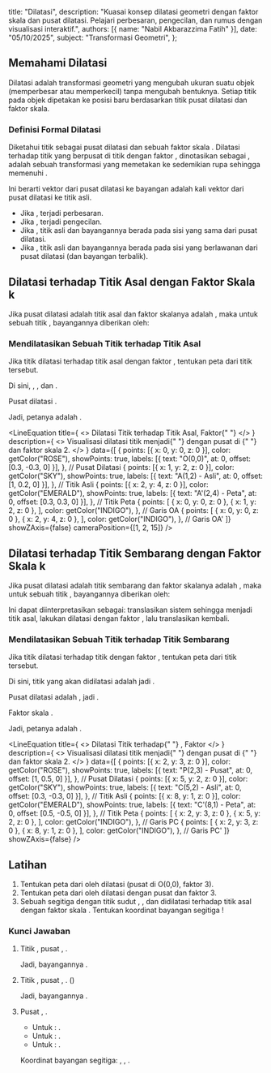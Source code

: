 
  title: "Dilatasi",
  description: "Kuasai konsep dilatasi geometri dengan faktor skala dan pusat dilatasi. Pelajari perbesaran, pengecilan, dan rumus dengan visualisasi interaktif.",
  authors: [{ name: "Nabil Akbarazzima Fatih" }],
  date: "05/10/2025",
  subject: "Transformasi Geometri",
};

## Memahami Dilatasi

Dilatasi adalah transformasi geometri yang mengubah ukuran suatu objek (memperbesar atau memperkecil) tanpa mengubah bentuknya. Setiap titik pada objek dipetakan ke posisi baru berdasarkan titik pusat dilatasi dan faktor skala.

### Definisi Formal Dilatasi

Diketahui titik <InlineMath math="C" /> sebagai pusat dilatasi dan sebuah faktor skala <InlineMath math="k \neq 0" />. Dilatasi terhadap titik <InlineMath math="A" /> yang berpusat di titik <InlineMath math="C" /> dengan faktor <InlineMath math="k" />, dinotasikan sebagai <InlineMath math="D_{(C,k)}" />, adalah sebuah transformasi yang memetakan <InlineMath math="A" /> ke <InlineMath math="A' = D_{(C,k)}(A)" /> sedemikian rupa sehingga memenuhi <InlineMath math="\vec{CA'} = k \cdot \vec{CA}" />.

Ini berarti vektor dari pusat dilatasi ke bayangan adalah <InlineMath math="k" /> kali vektor dari pusat dilatasi ke titik asli.

- Jika <InlineMath math="|k| > 1" />, terjadi perbesaran.
- Jika <InlineMath math="0 < |k| < 1" />, terjadi pengecilan.
- Jika <InlineMath math="k > 0" />, titik asli dan bayangannya berada pada sisi yang sama dari pusat dilatasi.
- Jika <InlineMath math="k < 0" />, titik asli dan bayangannya berada pada sisi yang berlawanan dari pusat dilatasi (dan bayangan terbalik).

## Dilatasi terhadap Titik Asal dengan Faktor Skala k

Jika pusat dilatasi adalah titik asal <InlineMath math="O(0,0)" /> dan faktor skalanya adalah <InlineMath math="k" />, maka untuk sebuah titik <InlineMath math="A(x,y)" />, bayangannya <InlineMath math="A'(x',y')" /> diberikan oleh:

<div className="flex flex-col gap-4">
  <BlockMath math="x' = kx" />
  <BlockMath math="y' = ky" />
</div>

### Mendilatasikan Sebuah Titik terhadap Titik Asal

Jika titik <InlineMath math="A(1,2)" /> dilatasi terhadap titik asal <InlineMath math="(0,0)" /> dengan faktor <InlineMath math="2" />, tentukan peta dari titik tersebut.

Di sini, <InlineMath math="x=1" />, <InlineMath math="y=2" />, dan <InlineMath math="k=2" />.

Pusat dilatasi <InlineMath math="O(0,0)" />.

<div className="flex flex-col gap-4">
  <BlockMath math="x' = 2 \cdot 1 = 2" />
  <BlockMath math="y' = 2 \cdot 2 = 4" />
</div>

Jadi, petanya adalah <InlineMath math="A'(2,4)" />.

<LineEquation
  title={
    <>
      Dilatasi Titik <InlineMath math="A(1,2)" /> terhadap Titik Asal, Faktor{" "}
      <InlineMath math="k=2" />
    </>
  }
  description={
    <>
      Visualisasi dilatasi titik <InlineMath math="A(1,2)" /> menjadi{" "}
      <InlineMath math="A'(2,4)" /> dengan pusat di <InlineMath math="O(0,0)" />{" "}
      dan faktor skala 2.
    </>
  }
  data={[
    {
      points: [{ x: 0, y: 0, z: 0 }],
      color: getColor("ROSE"),
      showPoints: true,
      labels: [{ text: "O(0,0)", at: 0, offset: [0.3, -0.3, 0] }],
    }, // Pusat Dilatasi
    {
      points: [{ x: 1, y: 2, z: 0 }],
      color: getColor("SKY"),
      showPoints: true,
      labels: [{ text: "A(1,2) - Asli", at: 0, offset: [1, 0.2, 0] }],
    }, // Titik Asli
    {
      points: [{ x: 2, y: 4, z: 0 }],
      color: getColor("EMERALD"),
      showPoints: true,
      labels: [{ text: "A'(2,4) - Peta", at: 0, offset: [0.3, 0.3, 0] }],
    }, // Titik Peta
    {
      points: [
        { x: 0, y: 0, z: 0 },
        { x: 1, y: 2, z: 0 },
      ],
      color: getColor("INDIGO"),
    }, // Garis OA
    {
      points: [
        { x: 0, y: 0, z: 0 },
        { x: 2, y: 4, z: 0 },
      ],
      color: getColor("INDIGO"),
    }, // Garis OA'
  ]}
  showZAxis={false}
  cameraPosition={[1, 2, 15]}
/>

## Dilatasi terhadap Titik Sembarang dengan Faktor Skala k

Jika pusat dilatasi adalah titik sembarang <InlineMath math="C(a,b)" /> dan faktor skalanya adalah <InlineMath math="k" />, maka untuk sebuah titik <InlineMath math="A(x,y)" />, bayangannya <InlineMath math="A'(x',y')" /> diberikan oleh:

<div className="flex flex-col gap-4">
  <BlockMath math="x' = a + k(x - a)" />
  <BlockMath math="y' = b + k(y - b)" />
</div>

Ini dapat diinterpretasikan sebagai: translasikan sistem sehingga <InlineMath math="C" /> menjadi titik asal, lakukan dilatasi dengan faktor <InlineMath math="k" />, lalu translasikan kembali.

### Mendilatasikan Sebuah Titik terhadap Titik Sembarang

Jika titik <InlineMath math="C(5,2)" /> dilatasi terhadap titik <InlineMath math="P(2,3)" /> dengan faktor <InlineMath math="2" />, tentukan peta dari titik tersebut.

Di sini, titik yang akan didilatasi adalah <InlineMath math="C(5,2)" /> jadi <InlineMath math="x=5, y=2" />.

Pusat dilatasi adalah <InlineMath math="P(2,3)" />, jadi <InlineMath math="a=2, b=3" />.

Faktor skala <InlineMath math="k=2" />.

<div className="flex flex-col gap-4">
  <BlockMath math="x' = 2 + 2(5 - 2) = 2 + 2(3) = 2 + 6 = 8" />
  <BlockMath math="y' = 3 + 2(2 - 3) = 3 + 2(-1) = 3 - 2 = 1" />
</div>

Jadi, petanya adalah <InlineMath math="C'(8,1)" />.

<LineEquation
  title={
    <>
      Dilatasi Titik <InlineMath math="C(5,2)" /> terhadap{" "}
      <InlineMath math="P(2,3)" />, Faktor <InlineMath math="k=2" />
    </>
  }
  description={
    <>
      Visualisasi dilatasi titik <InlineMath math="C(5,2)" /> menjadi{" "}
      <InlineMath math="C'(8,1)" /> dengan pusat di <InlineMath math="P(2,3)" />{" "}
      dan faktor skala 2.
    </>
  }
  data={[
    {
      points: [{ x: 2, y: 3, z: 0 }],
      color: getColor("ROSE"),
      showPoints: true,
      labels: [{ text: "P(2,3) - Pusat", at: 0, offset: [1, 0.5, 0] }],
    }, // Pusat Dilatasi
    {
      points: [{ x: 5, y: 2, z: 0 }],
      color: getColor("SKY"),
      showPoints: true,
      labels: [{ text: "C(5,2) - Asli", at: 0, offset: [0.3, -0.3, 0] }],
    }, // Titik Asli
    {
      points: [{ x: 8, y: 1, z: 0 }],
      color: getColor("EMERALD"),
      showPoints: true,
      labels: [{ text: "C'(8,1) - Peta", at: 0, offset: [0.5, -0.5, 0] }],
    }, // Titik Peta
    {
      points: [
        { x: 2, y: 3, z: 0 },
        { x: 5, y: 2, z: 0 },
      ],
      color: getColor("INDIGO"),
    }, // Garis PC
    {
      points: [
        { x: 2, y: 3, z: 0 },
        { x: 8, y: 1, z: 0 },
      ],
      color: getColor("INDIGO"),
    }, // Garis PC'
  ]}
  showZAxis={false}
/>

## Latihan

1.  Tentukan peta dari <InlineMath math="B(2,5)" /> oleh dilatasi <InlineMath math="D_{(O,3)}" /> (pusat di O(0,0), faktor 3).
2.  Tentukan peta dari <InlineMath math="B(2,5)" /> oleh dilatasi dengan pusat <InlineMath math="P(1,3)" /> dan faktor 3.
3.  Sebuah segitiga dengan titik sudut <InlineMath math="A(1,1)" />, <InlineMath math="B(3,1)" />, dan <InlineMath math="C(1,4)" /> didilatasi terhadap titik asal <InlineMath math="O(0,0)" /> dengan faktor skala <InlineMath math="k=-2" />. Tentukan koordinat bayangan segitiga <InlineMath math="A'B'C'" />!

### Kunci Jawaban

1.  Titik <InlineMath math="B(2,5)" />, pusat <InlineMath math="O(0,0)" />, <InlineMath math="k=3" />.

    <div className="flex flex-col gap-4">
      <BlockMath math="x' = 3 \cdot 2 = 6" />
      <BlockMath math="y' = 3 \cdot 5 = 15" />
    </div>

    Jadi, bayangannya <InlineMath math="B'(6,15)" />.

2.  Titik <InlineMath math="B(2,5)" />, pusat <InlineMath math="P(1,3)" />, <InlineMath math="k=3" />. (<InlineMath math="x=2, y=5, a=1, b=3" />)

    <div className="flex flex-col gap-4">
      <BlockMath math="x' = 1 + 3(2 - 1) = 1 + 3(1) = 1 + 3 = 4" />
      <BlockMath math="y' = 3 + 3(5 - 3) = 3 + 3(2) = 3 + 6 = 9" />
    </div>

    Jadi, bayangannya <InlineMath math="B'(4,9)" />.

3.  Pusat <InlineMath math="O(0,0)" />, <InlineMath math="k=-2" />.

    - Untuk <InlineMath math="A(1,1)" />: <InlineMath math="A'(-2 \cdot 1, -2 \cdot 1) = A'(-2,-2)" />.
    - Untuk <InlineMath math="B(3,1)" />: <InlineMath math="B'(-2 \cdot 3, -2 \cdot 1) = B'(-6,-2)" />.
    - Untuk <InlineMath math="C(1,4)" />: <InlineMath math="C'(-2 \cdot 1, -2 \cdot 4) = C'(-2,-8)" />.

    Koordinat bayangan segitiga: <InlineMath math="A'(-2,-2)" />, <InlineMath math="B'(-6,-2)" />, <InlineMath math="C'(-2,-8)" />.
